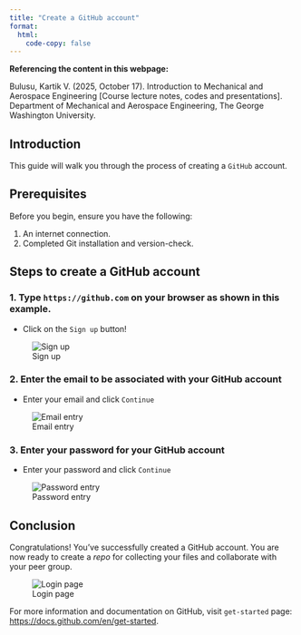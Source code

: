```yaml
---
title: "Create a GitHub account"
format: 
  html:
    code-copy: false
---
```


<html>
<head>
    <style>
        body {
            -webkit-user-select: none; /* Safari */
            -moz-user-select: none; /* Firefox */
            -ms-user-select: none; /* IE10+/Edge */
            user-select: none; /* Standard */
        }
    </style>
</head>
<body>

<!-- # Visual Studio Code Installation Guide for Windows -->

:::{.callout-important}
**Referencing the content in this webpage:**

Bulusu, Kartik V. (2025, October 17). Introduction to Mechanical and Aerospace Engineering [Course lecture notes, codes and presentations]. Department of Mechanical and Aerospace Engineering, The George Washington University.
:::

## Introduction

This guide will walk you through the process of creating a ``GitHub`` account.
<!-- VS Code provides a powerful environment for coding and development across various programming languages. -->

## Prerequisites

Before you begin, ensure you have the following:

1. An internet connection.
2. Completed Git installation and version-check.

## Steps to create a GitHub account

### 1. Type ``https://github.com`` on your browser as shown in this example.
- Click on the ``Sign up`` button!

![Sign up](images/create-github-acct/Step0.PNG)

### 2. Enter the email to be associated with your GitHub account

-  Enter your email and click ``Continue``

![Email entry](images/create-github-acct/Step1.PNG)

### 3. Enter your password for your GitHub account

-  Enter your password and click ``Continue``

![Password entry](images/create-github-acct/Step2.PNG)



## Conclusion

Congratulations! You've successfully created a GitHub account. You are now ready to create a *repo* for collecting your files and collaborate with your peer group. 

![Login page](images/create-github-acct/Step3.PNG)

For more information and documentation on GitHub, visit ``get-started`` page: [https://docs.github.com/en/get-started](https://docs.github.com/en/get-started).

<!-- <br>
<footer>
  <p><small><small><small><small>This is a Quarto website. To learn more about Quarto websites visit <https://quarto.org/docs/websites>.<br>
  Author: Kartik Bulusu<br>
  Contact: <a href="mailto:bulusu@gwu.edu">bulusu</a><br>
  &copy; 2023 All rights reserved</small></small></small></small></p>
</footer> -->